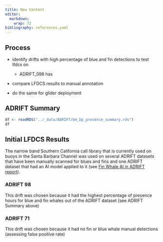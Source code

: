 ```yaml
---
title: New Content
editor: 
  markdown: 
    wrap: 72
bibliography: references.yaml
---
```


## Process

-   identify drifts with high percentage of blue and fin detections to
    test lfdcs on

    -   ADRIFT_098 has

-   compare LFDCS results to manual annotation

-   do the same for glider deployment

## ADRIFT Summary

```r
df <- readRDS("../_data/ADRIFT/bm_bp_presence_summary.rds")
df
```

## Initial LFDCS Results

The narrow band Southern California call library that is currently used
on buoys in the Santa Barbara Channel was used on several ADRIFT
datasets that have been manually scanned for blues and fins and one
ADRIFT dataset that had an AI model applied to it (see [Fin Whale AI in
ADRIFT report](https://sael-swfsc.github.io/Adrift/content/finAI.html)).

### ADRIFT 98

This drift was chosen because it had the highest percentage of presence
hours for blue and fin whales out of the ADRIFT dataset (see ADRIFT
Summary above)

### ADRIFT 71

This drift was chosen because it had no fin or blue whale manual
detections (assessing false positive rate)
